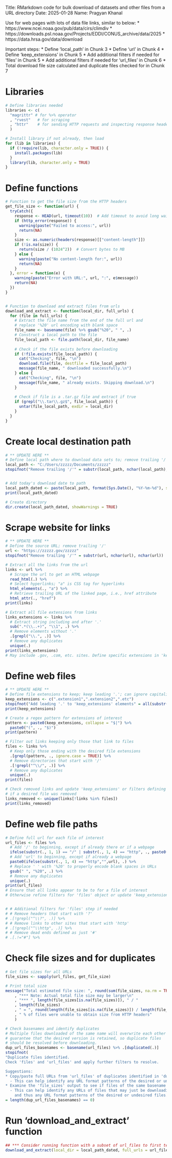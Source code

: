 Title: RMarkdown code for bulk download of datasets and other files from a URL directory
Date: 2025-01-28
Name: Pragyan Khanal

Use for web pages with lots of data file links, similar to below:
* https://www.ncei.noaa.gov/pub/data/cirs/climdiv
* https://downloads.psl.noaa.gov/Projects/EDDI/CONUS_archive/data/2025
* https://data.hrsa.gov/data/download

Important steps:
* Define 'local_path' in Chunk 3
* Define 'url' in Chunk 4
* Define 'keep_extensions' in Chunk 5
* Add additional filters if needed for 'files' in Chunk 5
* Add additional filters if needed for 'url_files' in Chunk 6
* Total download file size calculated and duplicate files checked for in Chunk 7

# Libraries

```{r}

# Define libraries needed
libraries <- c(
  "magrittr" # for %>% operator
  , "rvest"   # for scraping
  , "httr"    # for sending HTTP requests and inspecting response headers
  )

# Install library if not already, then load
for (lib in libraries) {
  if (!require(lib, character.only = TRUE)) {
    install.packages(lib)
  }
  library(lib, character.only = TRUE)
}

```

# Define functions

```{r}

# Function to get the file size from the HTTP headers
get_file_size <- function(url) {
  tryCatch({
    response <- HEAD(url, timeout(10))  # Add timeout to avoid long waits
    if (http_error(response)) {
      warning(paste("Failed to access:", url))
      return(NA)
    }
    size <- as.numeric(headers(response)[["content-length"]])
    if (!is.na(size)) {
      return(size / (1024^2))  # Convert bytes to MB
    } else {
      warning(paste("No content-length for:", url))
      return(NA)
    }
  }, error = function(e) {
    warning(paste("Error with URL:", url, ":", e$message))
    return(NA)
  })
}


# Function to download and extract files from urls
download_and_extract <- function(local_dir, full_urls) {
  for (file in full_urls) {
    # Extract the file name from the end of the full url and
    # replace '%20' url encoding with blank space
    file_name <- basename(file) %>% gsub("%20", " ", .)
    # Construct a local path to the file
    file_local_path <- file.path(local_dir, file_name)
    
    # Check if the file exists before downloading
    if (!file.exists(file_local_path)) {
      cat("Checking", file, "\n")
      download.file(file, destfile = file_local_path)
      message(file_name, " downloaded successfully.\n")
    } else {
      cat("Checking", file, "\n")
      message(file_name, " already exists. Skipping download.\n")
    }
    
    # Check if file is a .tar.gz file and extract if true
    if (grepl("\\.tar\\.gz$", file_local_path)) {
      untar(file_local_path, exdir = local_dir)
    }
  }
}

```

# Create local destination path

```{r}

# ** UPDATE HERE **
# Define local path where to download data sets to; remove trailing '/'
local_path <- "C:/Users/zzzzz/Documents/zzzzz" 
stopifnot("Remove trailing '/'" = substr(local_path, nchar(local_path), nchar(local_path)) != "/")


# Add today's download date to path
local_path_dated <- paste(local_path, format(Sys.Date(), "%Y-%m-%d"), sep = "/")
print(local_path_dated)

# Create directory
dir.create(local_path_dated, showWarnings = TRUE)

```

# Scrape website for links

```{r}

# ** UPDATE HERE **
# Define the source URL; remove trailing '/'
url <- "https://zzzzz.gov/zzzzz"
stopifnot("Remove trailing '/'" = substr(url, nchar(url), nchar(url)) != "/")

# Extract all the links from the url
links <- url %>%
  # Scrape the url to get an HTML webpage
  read_html(.) %>% 
  # Select hyperlinks; "a" is CSS tag for hyperlinks
  html_elements(., "a") %>%
  # Retrieve trailing URL of the linked page, i.e., href attribute
  html_attr(., "href") 
print(links)

# Extract all file extensions from links
links_extensions <- links %>%
  # Extract string including and after '.'
  sub(".*(\\..+)", "\\1", .) %>%
  # Remove elements without '.'
  .[grepl("\\.", .)] %>%
  # Remove any duplicates
  unique(.)
print(links_extensions)
# May include .gov, .com, etc. sites. Define specific extensions in 'keep_extensions'

```

# Define web files

```{r}

# ** UPDATE HERE **
# Define file extensions to keep; keep leading '.'; can ignore capitalization
keep_extensions <- c(".extension1",".extension2",".etc")
stopifnot("Add leading '.' to 'keep_extensions' elements" = all(substr(keep_extensions, 1, 1) == "."))
print(keep_extensions)

# Create a regex pattern for extensions of interest
pattern <- paste0(keep_extensions, collapse = "$|") %>%
  paste0("(", ., "$)")
print(pattern)

# Filter out links keeping only those that link to files
files <- links %>%
  # Keep only those ending with the desired file extensions
  .[grepl(pattern, ., ignore.case = TRUE)] %>%
  # Remove directories that start with '/'
  .[!grepl("^\\/", .)] %>%
  # Remove any duplicates
  unique(.)
print(files)

# Check removed links and update 'keep_extensions' or filters defining 'files'
# if a desired file was removed
links_removed <- unique(links[!links %in% files])
print(links_removed)

```

# Define web file paths

```{r}
  
# Define full url for each file of interest
url_files <- files %>%
  # Add '/' to beginning, except if already there or if a webpage
  ifelse(substr(., 1, 1) == "/" | substr(., 1, 4) == "http", ., paste0("/", .)) %>%
  # Add 'url' to beginning, except if already a webpage
  paste0(ifelse(substr(., 1, 4) == "http","",url), .) %>%
  # Replace ' ' with '%20' to properly encode blank spaces in URLs
  gsub(" ", "%20", .) %>%
  # Remove any duplicates
  unique(.)
print(url_files)
# Ensure that all links appear to be to for a file of interest
# Otherwise refine filters for 'files' object or update 'keep_extensions'


# # Additional filters for 'files' step if needed
# # Remove headers that start with '?'
# .[!grepl("^\\?", .)] %>%
# # Remove links to other sites that start with 'http'
# .[!grepl("^\\http", .)] %>%
# # Remove dead ends defined as just '#' 
# .[.!="#"] %>%

```

# Check file sizes and for duplicates

```{r}

# Get file sizes for all URLs
file_sizes <- sapply(url_files, get_file_size)

# Print total size
message("Total estimated file size: ", round(sum(file_sizes, na.rm = TRUE), 2), " MB\n"
    , "*** Note: Actual total file size may be larger\n"
    , "*** ", length(file_sizes[is.na(file_sizes)]), " / "
    , length(file_sizes)
    , " = ", round(length(file_sizes[is.na(file_sizes)]) / length(file_sizes) * 100, 2)
    , " % of files were unable to obtain size from HTTP headers"
    )

# Check basenames and identify duplicates
# Multiple files downloaded of the same name will overwrite each other with no
# guarantee that the desired version is retained, so duplicate files
# should be resolved before downloading.
dup_url_files_basenames <- basename(url_files) %>% .[duplicated(.)]
stopifnot(
"Duplicate files identified.
Check 'files' and 'url_files' and apply further filters to resolve.

Suggestions:
* Copy/paste full URLs from 'url_files' of duplicates identified in 'dup_url_files_basenames'.
  - This can help identify any URL format patterns of the desired or undesired files.
* Examine the 'file_sizes' output to see if files of the same basename have very different sizes.
  - This can help identify any URLs of files that may just be downloading an Error Message webpage HTML
    and thus any URL format patterns of the desired or undesired files."
= length(dup_url_files_basenames) == 0)

```

# Run 'download_and_extract' function

```{r}

## *** Consider running function with a subset of url_files to first test ***
download_and_extract(local_dir = local_path_dated, full_urls = url_files)

```